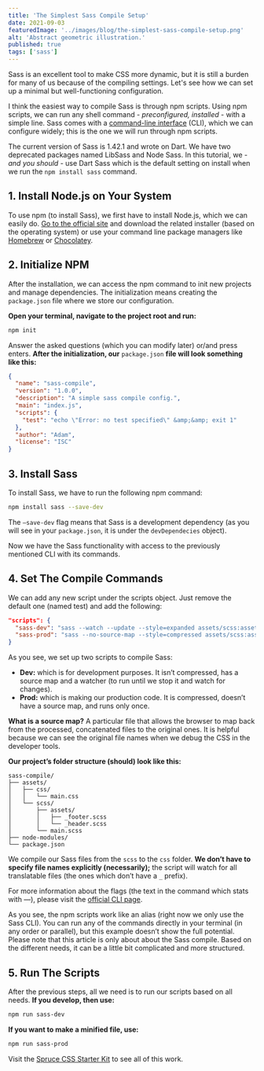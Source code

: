 ```yaml
---
title: 'The Simplest Sass Compile Setup'
date: 2021-09-03
featuredImage: '../images/blog/the-simplest-sass-compile-setup.png'
alt: 'Abstract geometric illustration.'
published: true
tags: ['sass']
---
```


<p className="lead">Sass is an excellent tool to make CSS more dynamic, but it is still a burden for many of us because of the compiling settings. Let's see how we can set up a minimal but well-functioning configuration.</p>

I think the easiest way to compile Sass is through npm scripts. Using npm scripts, we can run any shell command - *preconfigured, installed* - with a simple line. Sass comes with a [command-line interface](https://sass-lang.com/documentation/cli/dart-sass) (CLI), which we can configure widely; this is the one we will run through npm scripts.

The current version of Sass is 1.42.1 and wrote on Dart. We have two deprecated packages named LibSass and Node Sass. In this tutorial, we - *and you should* - use Dart Sass which is the default setting on install when we run the `npm install sass` command.

## 1. Install Node.js on Your System

To use npm (to install Sass), we first have to install Node.js, which we can easily do. [Go to the official site](https://nodejs.org/en/download/) and download the related installer (based on the operating system) or use your command line package managers like [Homebrew](https://brew.sh/) or [Chocolatey](https://chocolatey.org/).

## 2. Initialize NPM

After the installation, we can access the npm command to init new projects and manage dependencies. The initialization means creating the `package.json` file where we store our configuration.

**Open your terminal, navigate to the project root and run:**

```bash
npm init
```

Answer the asked questions (which you can modify later) or/and press enters. **After the initialization, our** `package.json` **file will look something like this:**

```json
{
  "name": "sass-compile",
  "version": "1.0.0",
  "description": "A simple sass compile config.",
  "main": "index.js",
  "scripts": {
    "test": "echo \"Error: no test specified\" &amp;&amp; exit 1"
  },
  "author": "Adam",
  "license": "ISC"
}
```

## 3. Install Sass

To install Sass, we have to run the following npm command:

```bash
npm install sass --save-dev
```

The `–save-dev` flag means that Sass is a development dependency (as you will see in your `package.json`, it is under the `devDependecies` object).

Now we have the Sass functionality with access to the previously mentioned CLI with its commands.

## 4. Set The Compile Commands

We can add any new script under the scripts object. Just remove the default one (named test) and add the following:

```json
"scripts": {
  "sass-dev": "sass --watch --update --style=expanded assets/scss:assets/css",
  "sass-prod": "sass --no-source-map --style=compressed assets/scss:assets/css"
}
```

As you see, we set up two scripts to compile Sass:

- **Dev:** which is for development purposes. It isn’t compressed, has a source map and a watcher (to run until we stop it and watch for changes).
- **Prod:** which is making our production code. It is compressed, doesn’t have a source map, and runs only once.

<Notification type="info" icon={true}>
  <strong>What is a source map?</strong> A particular file that allows the browser to map back from the processed, concatenated files to the original ones. It is helpful because we can see the original file names when we debug the CSS in the developer tools.
</Notification>

**Our project’s folder structure (should) look like this:**

```
sass-compile/
├── assets/
│   ├── css/
│   │   └── main.css
│   └── scss/
│       ├── assets/
│       │   ├── _footer.scss
│       │   └── _header.scss
│       └── main.scss
├── node-modules/
└── package.json
```

We compile our Sass files from the `scss` to the `css` folder. **We don’t have to specify file names explicitly (necessarily);** the script will watch for all translatable files (the ones which don’t have a `_` prefix).

For more information about the flags (the text in the command which stats with —), please visit the [official CLI page](https://sass-lang.com/documentation/cli).

<Notification type="info" icon={true}>
  As you see, the npm scripts work like an alias (right now we only use the Sass CLI). You can run any of the commands directly in your terminal (in any order or parallel), but this example doesn’t show the full potential. Please note that this article is only about about the Sass compile. Based on the different needs, it can be a little bit complicated and more structured.
</Notification>

## 5. Run The Scripts

After the previous steps, all we need is to run our scripts based on all needs. **If you develop, then use:**

```bash
npm run sass-dev
```

**If you want to make a minified file, use:**

```bash
npm run sass-prod
```
<Notification type="info" icon={true}>
  Visit the <a href="https://github.com/conedevelopment/sprucecss-starter-kit">Spruce CSS Starter Kit</a> to see all of this work.
</Notification>

